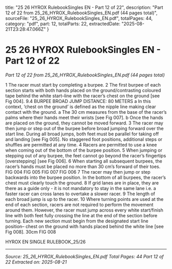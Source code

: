   title: "25 26 HYROX RulebookSingles EN - Part 12 of 22",
  description: "Part 12 of 22 from 25_26_HYROX_RulebookSingles_EN.pdf (44 pages total)",
  sourceFile: "25_26_HYROX_RulebookSingles_EN.pdf",
  totalPages: 44,
  category: "pdf",
  part: 12,
  totalParts: 22,
  extractedDate: "2025-08-21T23:28:47.066Z"
}

# 25 26 HYROX RulebookSingles EN - Part 12 of 22

*Part 12 of 22 from 25_26_HYROX_RulebookSingles_EN.pdf (44 pages total)*

1 The racer must start by completing a burpee.
2 The first burpee of each section starts with both
hands placed on the ground/contrasting coloured
tape behind the white start–line with the racer’s
chest on the ground [see Fig 004].
9.4 BURPEE BROAD JUMP
DISTANCE:
80 METERS
a In this context, ‘chest on the ground’ is defined
as the nipple line making clear contact with
the ground.
a The 30 cm measures from the base of the
racer’s palms where their hands meet their
wrists [see Fig 007].
b Once the hands are placed on the ground,
they cannot be moved forward.
3 The racer may then jump or step out of the burpee
before broad jumping forward over the start
line. During all broad jumps, both feet must be
parallel for taking off and landing [see Fig 005].
No staggered foot positions, additional steps or
shuffles are permitted at any time.
4 Racers are permitted to use a knee when coming
out of the bottom of the burpee position.
5 When jumping or stepping out of any burpee,
the feet cannot go beyond the racer’s fingertips
[overstepping] [see Fig 006].
6 When starting all subsequent burpees, the racer’s
hands must be placed no more than 30 cm’s
forward of their toes.
FIG 004
FIG 005
FIG 007
FIG 006
7 The racer may then jump or step backwards into
the burpee position. In the bottom of all burpees,
the racer’s chest must clearly touch the ground.
8 If grid lanes are in place, they are there as a guide
only - it is not mandatory to stay in the same lane
i.e. a faster racer can cross lanes to overtake a
slower racer.
9 The length of each broad jump is up to the racer.
10 Where turning points are used at the end of each
section, racers are not required to perform the
movement around them. However, the racer must
jump across every white start/finish line with
both feet fully crossing the line at the end of the
section before turning. Each new section must
begin from the designated start line position–
chest on the ground with hands placed behind
the white line [see Fig 008].
30cm
FIG 008

HYROX EN SINGLE RULEBOOK_25/26

---

*Source: 25_26_HYROX_RulebookSingles_EN.pdf*
*Total Pages: 44*
*Part 12 of 22*
*Extracted on: 2025-08-21*
